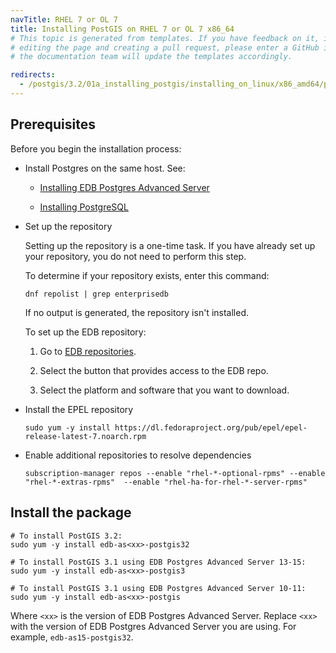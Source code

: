 ```yaml
---
navTitle: RHEL 7 or OL 7
title: Installing PostGIS on RHEL 7 or OL 7 x86_64
# This topic is generated from templates. If you have feedback on it, instead of
# editing the page and creating a pull request, please enter a GitHub issue and
# the documentation team will update the templates accordingly.

redirects:
  - /postgis/3.2/01a_installing_postgis/installing_on_linux/x86_amd64/postgis_rhel7_x86
---
```


## Prerequisites

Before you begin the installation process:

- Install Postgres on the same host. See:

  - [Installing EDB Postgres Advanced Server](/epas/latest/installing/)

  - [Installing PostgreSQL](https://www.postgresql.org/download/)

- Set up the repository

  Setting up the repository is a one-time task. If you have already set up your repository, you do not need to perform this step.

  To determine if your repository exists, enter this command:

  `dnf repolist | grep enterprisedb`

  If no output is generated, the repository isn't installed.

  To set up the EDB repository:

  1. Go to [EDB repositories](https://www.enterprisedb.com/repos-downloads).

  1. Select the button that provides access to the EDB repo.

  1. Select the platform and software that you want to download.

- Install the EPEL repository

  ```shell
  sudo yum -y install https://dl.fedoraproject.org/pub/epel/epel-release-latest-7.noarch.rpm
  ```

- Enable additional repositories to resolve dependencies
  ```shell
  subscription-manager repos --enable "rhel-*-optional-rpms" --enable "rhel-*-extras-rpms"  --enable "rhel-ha-for-rhel-*-server-rpms"
  ```

## Install the package

```shell
# To install PostGIS 3.2:
sudo yum -y install edb-as<xx>-postgis32

# To install PostGIS 3.1 using EDB Postgres Advanced Server 13-15:
sudo yum -y install edb-as<xx>-postgis3

# To install PostGIS 3.1 using EDB Postgres Advanced Server 10-11:
sudo yum -y install edb-as<xx>-postgis
```

Where `<xx>` is the version of EDB Postgres Advanced Server. Replace `<xx>` with the version of EDB Postgres Advanced Server you are using. For example, `edb-as15-postgis32`.
